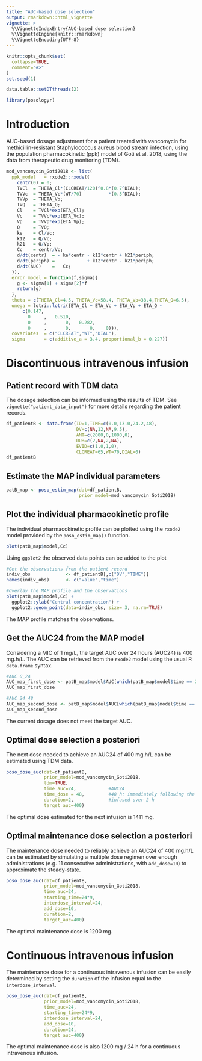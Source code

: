```yaml
---
title: "AUC-based dose selection"
output: rmarkdown::html_vignette
vignette: >
  %\VignetteIndexEntry{AUC-based dose selection}
  %\VignetteEngine{knitr::rmarkdown}
  %\VignetteEncoding{UTF-8}
---
```


```r
knitr::opts_chunk$set(
  collapse=TRUE,
  comment="#>"
)
set.seed(1)
```

```r
data.table::setDTthreads(2)
```

```r
library(posologyr)
```

# Introduction
AUC-based dosage adjustment for a patient treated with vancomycin for methicillin-resistant Staphylococcus aureus blood stream infection, using the population pharmacokinetic (ppk) model of Goti et al. 2018, using the data from therapeutic drug monitoring (TDM).

```r
mod_vancomycin_Goti2018 <- list(
  ppk_model   = rxode2::rxode({
    centr(0) = 0;
    TVCl  = THETA_Cl*(CLCREAT/120)^0.8*(0.7^DIAL);
    TVVc  = THETA_Vc*(WT/70)          *(0.5^DIAL);
    TVVp  = THETA_Vp;
    TVQ   = THETA_Q;
    Cl    = TVCl*exp(ETA_Cl);
    Vc    = TVVc*exp(ETA_Vc);
    Vp    = TVVp*exp(ETA_Vp);
    Q     = TVQ;
    ke    = Cl/Vc;
    k12   = Q/Vc;
    k21   = Q/Vp;
    Cc    = centr/Vc;
    d/dt(centr)  = - ke*centr - k12*centr + k21*periph;
    d/dt(periph) =            + k12*centr - k21*periph;
    d/dt(AUC)    =   Cc;
  }),
  error_model = function(f,sigma){
    g <- sigma[1] + sigma[2]*f
    return(g)
  },
  theta = c(THETA_Cl=4.5, THETA_Vc=58.4, THETA_Vp=38.4,THETA_Q=6.5),
  omega = lotri::lotri({ETA_Cl + ETA_Vc + ETA_Vp + ETA_Q ~
      c(0.147,
        0     ,   0.510,
        0     ,       0,   0.282,
        0     ,       0,       0,    0)}),
  covariates  = c("CLCREAT","WT","DIAL"),
  sigma       = c(additive_a = 3.4, proportional_b = 0.227))
```

# Discontinuous intravenous infusion

## Patient record with TDM data

The dosage selection can be informed using the results of TDM. See `vignette("patient_data_input")` for more details regarding the patient records.

```r
df_patientB <- data.frame(ID=1,TIME=c(0.0,13.0,24.2,48),
                          DV=c(NA,12,NA,9.5),
                          AMT=c(2000,0,1000,0),
                          DUR=c(2,NA,2,NA),
                          EVID=c(1,0,1,0),
                          CLCREAT=65,WT=70,DIAL=0)
df_patientB
```

## Estimate the MAP individual parameters

```r
patB_map <- poso_estim_map(dat=df_patientB,
                           prior_model=mod_vancomycin_Goti2018)
```

## Plot the individual pharmacokinetic profile

The individual pharmacokinetic profile can be plotted using the `rxode2` model provided by the `poso_estim_map()` function.

```r
plot(patB_map$model,Cc)
```

Using `ggplot2` the observed data points can be added to the plot

```r
#Get the observations from the patient record
indiv_obs             <- df_patientB[,c("DV","TIME")]
names(indiv_obs)      <- c("value","time")

#Overlay the MAP profile and the observations
plot(patB_map$model,Cc) +
  ggplot2::ylab("Central concentration") +
  ggplot2::geom_point(data=indiv_obs, size= 3, na.rm=TRUE)

```

The MAP profile matches the observations.

## Get the AUC24 from the MAP model

Considering a MIC of 1 mg/L, the target AUC over 24 hours (AUC24) is 400 mg.h/L. The AUC can be retrieved from the `rxode2` model using the usual R `data.frame` syntax.

```r
#AUC 0_24
AUC_map_first_dose <- patB_map$model$AUC[which(patB_map$model$time == 24)]
AUC_map_first_dose

#AUC 24_48
AUC_map_second_dose <- patB_map$model$AUC[which(patB_map$model$time == 48)] - AUC_map_first_dose
AUC_map_second_dose
```

The current dosage does not meet the target AUC.

## Optimal dose selection a posteriori

The next dose needed to achieve an AUC24 of 400 mg.h/L can be estimated using TDM data.

```r
poso_dose_auc(dat=df_patientB,
              prior_model=mod_vancomycin_Goti2018,
              tdm=TRUE,
              time_auc=24,            #AUC24
              time_dose = 48,         #48 h: immediately following the last observation
              duration=2,             #infused over 2 h
              target_auc=400)
```
The optimal dose estimated for the next infusion is 1411 mg.

## Optimal maintenance dose selection a posteriori

The maintenance dose needed to reliably achieve an AUC24 of 400 mg.h/L can be estimated by simulating a multiple dose regimen over enough administrations (e.g. 11 consecutive administrations, with `add_dose=10`) to approximate the steady-state.

```r
poso_dose_auc(dat=df_patientB,
              prior_model=mod_vancomycin_Goti2018,
              time_auc=24,
              starting_time=24*9,
              interdose_interval=24,
              add_dose=10,
              duration=2,
              target_auc=400)
```
The optimal maintenance dose is 1200 mg.

# Continuous intravenous infusion

The maintenance dose for a continuous intravenous infusion can be easily determined by setting the `duration` of the infusion equal to the `interdose_interval`.

```r
poso_dose_auc(dat=df_patientB,
              prior_model=mod_vancomycin_Goti2018,
              time_auc=24,
              starting_time=24*9,
              interdose_interval=24,
              add_dose=10,
              duration=24,
              target_auc=400)
```

The optimal maintenance dose is also 1200 mg / 24 h for a continuous intravenous infusion.
